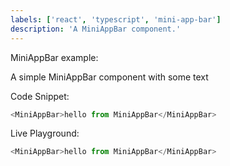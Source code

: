 ```yaml
---
labels: ['react', 'typescript', 'mini-app-bar']
description: 'A MiniAppBar component.'
---
```



MiniAppBar example:

A simple MiniAppBar component with some text

Code Snippet:
```js
<MiniAppBar>hello from MiniAppBar</MiniAppBar>
```


Live Playground:
```js live
<MiniAppBar>hello from MiniAppBar</MiniAppBar>
```
